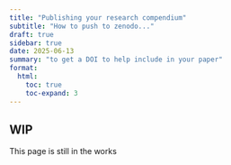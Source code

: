 ```yaml
---
title: "Publishing your research compendium"
subtitle: "How to push to zenodo..."
draft: true
sidebar: true
date: 2025-06-13
summary: "to get a DOI to help include in your paper"
format:
  html:
    toc: true
    toc-expand: 3
---
```


::: callout-caution
## WIP

This page is still in the works
:::